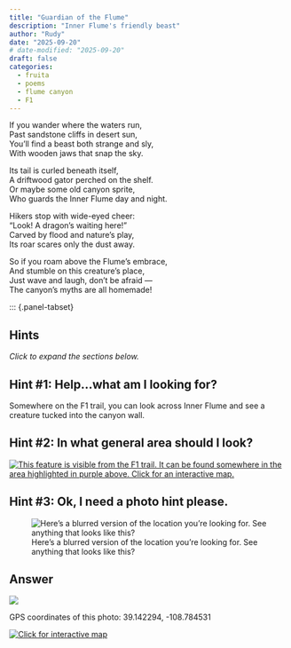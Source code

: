 ```yaml
---
title: "Guardian of the Flume"
description: "Inner Flume's friendly beast"
author: "Rudy"
date: "2025-09-20"
# date-modified: "2025-09-20"
draft: false
categories:
  - fruita
  - poems
  - flume canyon
  - F1
---
```


If you wander where the waters run,  
Past sandstone cliffs in desert sun,  
You’ll find a beast both strange and sly,  
With wooden jaws that snap the sky.  

Its tail is curled beneath itself,  
A driftwood gator perched on the shelf.  
Or maybe some old canyon sprite,  
Who guards the Inner Flume day and night.  

Hikers stop with wide-eyed cheer:  
“Look! A dragon’s waiting here!”  
Carved by flood and nature’s play,  
Its roar scares only the dust away.  

So if you roam above the Flume’s embrace,  
And stumble on this creature’s place,  
Just wave and laugh, don’t be afraid —  
The canyon’s myths are all homemade!



::: {.panel-tabset}

## Hints
*Click to expand the sections below.*  

::: {.callout-tip collapse="true"}
## Hint #1: Help...what am I looking for?

Somewhere on the F1 trail, you can look across Inner Flume and see a creature tucked into the canyon wall.
:::

::: {.callout-tip collapse="true"}
## Hint #2: In what general area should I look?

[![This feature is visible from the F1 trail. It can be found somewhere in the area highlighted in purple above. Click for an interactive map.](images/f1_guardian_map_hint.png)](https://www.openstreetmap.org/directions?engine=fossgis_osrm_foot&route=39.141395%2C-108.785441%3B39.142959%2C-108.784003#map=16/39.14547/-108.78106&layers=P)

:::

::: {.callout-tip collapse="true"}
## Hint #3: Ok, I need a photo hint please.

![Here's a blurred version of the location you're looking for. See anything that looks like this?](images/f1_guardian_answer.jpg){.img-blur2}


:::

## Answer

::: {.callout-tip appearance="minimal" collapse="false"}
![](images/f1_guardian_answer_annotated.jpg)

GPS coordinates of this photo: 39.142294, -108.784531  

[![Click for interactive map](images/f1_guardian_map.png)](https://www.openstreetmap.org/?mlat=39.142294&mlon=-108.784531&zoom=19)

:::

